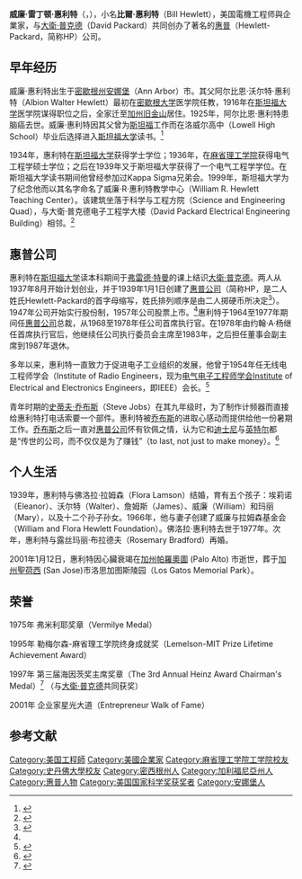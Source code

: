 {{Infobox person
|姓名          =威廉·惠利特
|別名          =比爾·惠利特'''<br>Bill Hewlett
|英文名         =William Hewlett
|图像         = Tripp and hewlett.jpg
|图像说明       = 惠利特（左）与艾伦·特里普1993年于特里普创办的首个SCORE！教育中心
|國籍           = {{USA}}
|birth_date    ={{birth date|1913|5|20}}
|birth_place   = {{USA}}[[密歇根州|密歇根州]]，[[安娜堡|安娜堡]]
|death_date    = {{death date and age|2001|1|12|1913|5|20}}
|death_place   = {{USA}}[[加利福尼亚州|加利福尼亚州]][[帕羅奧圖_(加利福尼亞州)|帕羅奧圖]]
|配偶 = 佛洛拉·拉姆森（Flora Lamson）<br>露丝玛丽·布拉德夫（Rosemary Bradford）
|子女 =  埃莉诺（Eleanor）<br>沃尔特（Walter）<br>詹姆斯（James）<br>威廉（William）<br>玛丽（Mary）
|known for    = [[惠普公司|惠普公司]]
|母校 = [[斯坦福大学|斯坦福大学]]<br>[[麻省理工学院|麻省理工学院]]
}}
'''威廉·雷丁顿·惠利特'''（{{lang-en|William Redington Hewlett}}，{{bd|1913年|5月20日|2001年|1月12日|catIdx=Hewlett, William}}），小名'''比爾·惠利特'''（Bill Hewlett），美国電機工程师與企業家，与[[大衛·普克德|大衛·普克德]]（David Packard）共同创办了著名的[[惠普公司|惠普]]（Hewlett-Packard，简称HP）公司。

==早年经历==
威廉·惠利特出生于[[密歇根州|密歇根州]][[安娜堡|安娜堡]]（Ann Arbor）市。其父阿尔比恩·沃尔特·惠利特（Albion Walter Hewlett）最初在[[密歇根大学|密歇根大学]]医学院任教，1916年在[[斯坦福大学|斯坦福大学]]医学院谋得职位之后，全家迁至[[加利福尼亚州|加州]][[旧金山|旧金山]]居住。1925年，阿尔比恩·惠利特患脑癌去世。威廉·惠利特因其父曾为[[斯坦福大学|斯坦福]]工作而在洛威尔高中（Lowell High School）毕业后选择进入[[斯坦福大学|斯坦福大学]]读书。<ref name=hpway>{{cite book | author = David Packard | publisher = [[HarperBusiness|HarperBusiness]] | title = The HP Way| year =1995 | isbn =0-88730-817-1 }}</ref>

1934年，惠利特在[[斯坦福大学|斯坦福大学]]获得学士学位；1936年，在[[麻省理工学院|麻省理工学院]]获得电气工程学硕士学位；之后在1939年又于斯坦福大学获得了一个电气工程学学位。在斯坦福大学读书期间他曾经参加过Kappa Sigma兄弟会。1999年，斯坦福大学为了纪念他而以其名字命名了威廉·R·惠利特教学中心（William R. Hewlett Teaching Center）。该建筑坐落于科学与工程方院（Science and Engineering Quad），与大衛·普克德电子工程学大楼（David Packard Electrical Engineering Building）相邻。<ref>{{cite web|title=William R. Hewlett Teaching Center|url=http://maps.stanford.edu/ada/building-ada.cfm?FACIL_ID=04-510|publisher=Stanford University|accessdate=November 11, 2011|archive-date=2021-02-27|archive-url=https://web.archive.org/web/20210227070618/http://maps.stanford.edu/ada/building-ada.cfm?FACIL_ID=04-510|dead-url=no}}</ref>

==惠普公司==
惠利特在[[斯坦福大学|斯坦福大学]]读本科期间于[[弗雷德里克·特曼|弗雷德·特曼]]的课上结识[[大衛·普克德|大衛·普克德]]。两人从1937年8月开始计划创业，并于1939年1月1日创建了[[惠普公司|惠普公司]]（简称HP，是二人姓氏Hewlett-Packard的首字母缩写，姓氏排列顺序是由二人掷硬币所决定<ref>{{cite web|url=http://www.hp.com/hpinfo/abouthp/histnfacts/garage/timeline.html|work=hp.com|title=HP Garage Timeline|accessdate=2010-11-29|deadurl=yes|archiveurl=https://web.archive.org/web/20110120213026/http://www.hp.com/hpinfo/abouthp/histnfacts/garage/timeline.html|archivedate=2011-01-20}}</ref>）。1947年公司开始实行股份制，1957年公司股票上市。<ref name=hpway />惠利特于1964至1977年期间任[[惠普公司|惠普公司]]总裁，从1968至1978年任公司首席执行官。在1978年由约翰·A·杨继任首席执行官后，他继续任公司执行委员会主席至1983年，之后担任董事会副主席到1987年退休。

多年以来，惠利特一直致力于促进电子工业组织的发展，他曾于1954年任无线电工程师学会（Institute of Radio Engineers，现为[[电气电子工程师学会|电气电子工程师学会]]Institute of Electrical and Electronics Engineers，即IEEE）会长。<ref>{{cite web |url=http://www.ieeeghn.org/wiki/index.php/William_R._Hewlett |title=William R. Hewlett |work=IEEE Global History Network |publisher=IEEE |accessdate=August 10, 2011 |archive-date=2014-12-23 |archive-url=https://web.archive.org/web/20141223211046/http://www.ieeeghn.org/wiki/index.php/William_R._Hewlett |dead-url=no }}</ref>

青年时期的[[史蒂夫·乔布斯|史蒂夫·乔布斯]]（Steve Jobs）在其九年级时，为了制作计频器而直接给惠利特打电话索要一个部件。惠利特被[[史蒂夫·乔布斯|乔布斯]]的进取心感动而提供给他一份暑期工作。[[史蒂夫·乔布斯|乔布斯]]之后一直对[[惠普公司|惠普公司]]怀有钦佩之情，认为它和[[华特迪士尼公司|迪士尼]]与[[英特尔|英特尔]]都是“传世的公司，而不仅仅是为了赚钱”（to last, not just to make money）。<ref>{{cite news | url=http://www.wired.com/wiredenterprise/2011/10/steve-jobs-itragedy/ | work=Wired | first=Robert | last=McMillan | title=Steve Jobs: HP Implosion Was an iTragedy | date=October 25, 2011 | accessdate=2012-10-16 | archive-date=2012-07-19 | archive-url=https://web.archive.org/web/20120719014410/http://www.wired.com/wiredenterprise/2011/10/steve-jobs-itragedy | dead-url=no }}</ref>

==个人生活==
1939年，惠利特与佛洛拉·拉姆森（Flora Lamson）结婚，育有五个孩子：埃莉诺（Eleanor）、沃尔特（Walter）、詹姆斯（James）、威廉（William）和玛丽（Mary），以及十二个孙子孙女。1966年，他与妻子创建了威廉与拉姆森基金会（William and Flora Hewlett Foundation）。佛洛拉·惠利特去世于1977年。次年，惠利特与露丝玛丽·布拉德夫（Rosemary Bradford）再婚。

2001年1月12日，惠利特因心臟衰竭在[[加利福尼亚州|加州]][[帕羅奧圖_(加利福尼亞州)|帕羅奧圖]] (Palo Alto) 市逝世，葬于[[加利福尼亚州|加州]][[聖荷西_(加利福尼亞州)|聖荷西]] (San Jose)市洛思加图斯陵园（Los Gatos Memorial Park）。

==荣誉==
1975年 弗米利耶奖章（Vermilye Medal）

1995年 勒梅尔森-麻省理工学院终身成就奖（Lemelson-MIT Prize Lifetime Achievement Award）

1997年 第三届海因茨奖主席奖章（The 3rd Annual Heinz Award Chairman's Medal）<ref>{{Cite web |url=http://www.heinzawards.net/recipients/william-r-hewlett-david-packard |title=The Heinz Awards, William R. Hewlett and David Packard profile |access-date=2012-10-16 |archive-date=2020-11-15 |archive-url=https://web.archive.org/web/20201115194234/http://heinzawards.net/recipients/william-r-hewlett-david-packard |dead-url=no }}</ref> （与[[大衛·普克德|大衛·普克德]]共同获奖）

2001年 企业家星光大道（Entrepreneur Walk of Fame）

== 参考文献 ==
{{Reflist|2}}

{{Winners of the National Medal of Science}}
{{Authority control}}

{{DEFAULTSORT:Hewlett, William}}
[[Category:美国工程師|Category:美国工程師]]
[[Category:美國企業家|Category:美國企業家]]
[[Category:麻省理工学院工学院校友|Category:麻省理工学院工学院校友]]
[[Category:史丹佛大學校友|Category:史丹佛大學校友]]
[[Category:密西根州人|Category:密西根州人]]
[[Category:加利福尼亞州人|Category:加利福尼亞州人]]
[[Category:惠普人物|Category:惠普人物]]
[[Category:美国国家科学奖获奖者|Category:美国国家科学奖获奖者]]
[[Category:安娜堡人|Category:安娜堡人]]